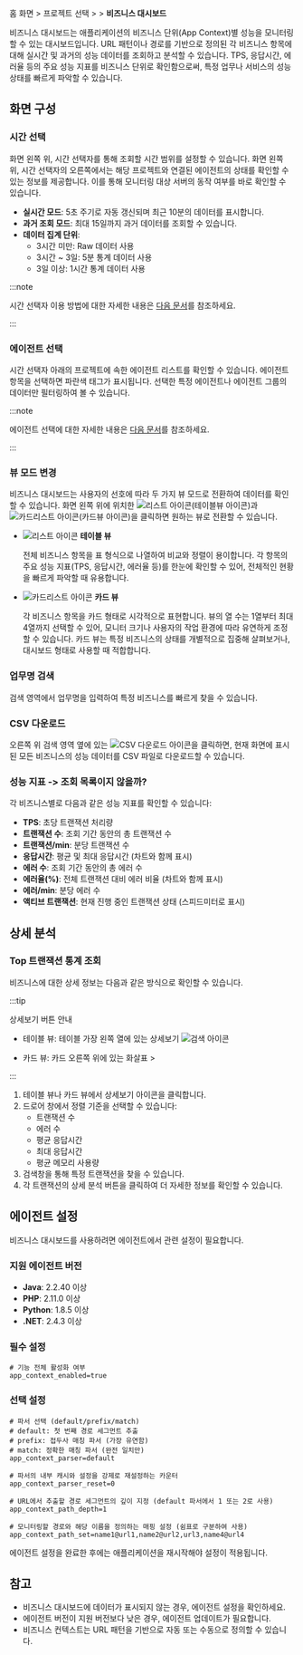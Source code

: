 
홈 화면 &gt; 프로젝트 선택 &gt; <Cmdname sid="dashboard" className="uitext" /> &gt; **비즈니스 대시보드**

비즈니스 대시보드는 애플리케이션의 비즈니스 단위(App Context)별 성능을 모니터링할 수 있는 대시보드입니다.
URL 패턴이나 경로를 기반으로 정의된 각 비즈니스 항목에 대해 실시간 및 과거의 성능 데이터를 조회하고 분석할 수 있습니다.
TPS, 응답시간, 에러율 등의 주요 성능 지표를 비즈니스 단위로 확인함으로써, 특정 업무나 서비스의 성능 상태를 빠르게 파악할 수 있습니다.

## 화면 구성

<ImgLang img='apm-dashboard-business.png' desc='비즈니스 대시보드' />

### 시간 선택

화면 왼쪽 위, 시간 선택자를 통해 조회할 시간 범위를 설정할 수 있습니다.
화면 왼쪽 위, 시간 선택자의 오른쪽에서는 해당 프로젝트와 연결된 에이전트의 상태를 확인할 수 있는 정보를 제공합니다. 이를 통해 모니터링 대상 서버의 동작 여부를 바로 확인할 수 있습니다.


- **실시간 모드**: 5초 주기로 자동 갱신되며 최근 10분의 데이터를 표시합니다.
- **과거 조회 모드**: 최대 15일까지 과거 데이터를 조회할 수 있습니다.
- **데이터 집계 단위**:
    - 3시간 미만: Raw 데이터 사용
    - 3시간 ~ 3일: 5분 통계 데이터 사용
    - 3일 이상: 1시간 통계 데이터 사용

:::note

시간 선택자 이용 방법에 대한 자세한 내용은 [다음 문서](usage-ui#timeselector)를 참조하세요.

:::

### 에이전트 선택

시간 선택자 아래의 프로젝트에 속한 에이전트 리스트를 확인할 수 있습니다. 
에이전트 항목을 선택하면 파란색 태그가 표시됩니다. 선택한 특정 에이전트나 에이전트 그룹의 데이터만 필터링하여 볼 수 있습니다.

:::note

에이전트 선택에 대한 자세한 내용은 [다음 문서](dashboard#select-agent)를 참조하세요.

:::

### 뷰 모드 변경

비즈니스 대시보드는 사용자의 선호에 따라 두 가지 뷰 모드로 전환하여 데이터를 확인할 수 있습니다. 
화면 왼쪽 위에 위치한 ![리스트 아이콘](/img/ic-list.svg)(테이블뷰 아이콘)과 ![카드리스트 아이콘](/img/ic-card-list.svg)(카드뷰 아이콘)을 클릭하면 원하는 뷰로 전환할 수 있습니다.

* ![리스트 아이콘](/img/ic-list.svg) **테이블 뷰**

    전체 비즈니스 항목을 표 형식으로 나열하여 비교와 정렬이 용이합니다.
    각 항목의 주요 성능 지표(TPS, 응답시간, 에러율 등)를 한눈에 확인할 수 있어, 전체적인 현황을 빠르게 파악할 때 유용합니다.

* ![카드리스트 아이콘](/img/ic-card-list.svg) **카드 뷰**

    각 비즈니스 항목을 카드 형태로 시각적으로 표현합니다.
    뷰의 열 수는 1열부터 최대 4열까지 선택할 수 있어, 모니터 크기나 사용자의 작업 환경에 따라 유연하게 조정할 수 있습니다.
    카드 뷰는 특정 비즈니스의 상태를 개별적으로 집중해 살펴보거나, 대시보드 형태로 사용할 때 적합합니다.


### 업무명 검색

검색 영역에서 업무명을 입력하여 특정 비즈니스를 빠르게 찾을 수 있습니다.

### CSV 다운로드

오른쪽 위 검색 영역 옆에 있는 ![CSV 다운로드 아이콘](/img/ic-csv-download-ms.svg)을 클릭하면, 현재 화면에 표시된 모든 비즈니스의 성능 데이터를 CSV 파일로 다운로드할 수 있습니다.




### 성능 지표 -> 조회 목록이지 않을까?

각 비즈니스별로 다음과 같은 성능 지표를 확인할 수 있습니다:

- **TPS**: 초당 트랜잭션 처리량
- **트랜잭션 수**: 조회 기간 동안의 총 트랜잭션 수
- **트랜잭션/min**: 분당 트랜잭션 수
- **응답시간**: 평균 및 최대 응답시간 (차트와 함께 표시)
- **에러 수**: 조회 기간 동안의 총 에러 수
- **에러율(%)**: 전체 트랜잭션 대비 에러 비율 (차트와 함께 표시)
- **에러/min**: 분당 에러 수
- **액티브 트랜잭션**: 현재 진행 중인 트랜잭션 상태 (스피드미터로 표시)

## 상세 분석

### Top 트랜잭션 통계 조회

비즈니스에 대한 상세 정보는 다음과 같은 방식으로 확인할 수 있습니다.

:::tip

상세보기 버튼 안내 

* 테이블 뷰: 테이블 가장 왼쪽 열에 있는 상세보기 ![검색 아이콘](/img/ic-pageview.svg)

* 카드 뷰: 카드 오른쪽 위에 있는 화살표 >

:::

1. 테이블 뷰나 카드 뷰에서 상세보기 아이콘을 클릭합니다.
2. 드로어 창에서 정렬 기준을 선택할 수 있습니다:
    - 트랜잭션 수
    - 에러 수
    - 평균 응답시간
    - 최대 응답시간
    - 평균 메모리 사용량
3. 검색창을 통해 특정 트랜잭션을 찾을 수 있습니다.
4. 각 트랜잭션의 상세 분석 버튼을 클릭하여 더 자세한 정보를 확인할 수 있습니다.

## 에이전트 설정

비즈니스 대시보드를 사용하려면 에이전트에서 관련 설정이 필요합니다.

### 지원 에이전트 버전

- **Java**: 2.2.40 이상
- **PHP**: 2.11.0 이상
- **Python**: 1.8.5 이상
- **.NET**: 2.4.3 이상

### 필수 설정

```
# 기능 전체 활성화 여부
app_context_enabled=true
```

### 선택 설정

```
# 파서 선택 (default/prefix/match)
# default: 첫 번째 경로 세그먼트 추출
# prefix: 접두사 매칭 파서 (가장 유연함)
# match: 정확한 매칭 파서 (완전 일치만)
app_context_parser=default

# 파서의 내부 캐시와 설정을 강제로 재설정하는 카운터
app_context_parser_reset=0

# URL에서 추출할 경로 세그먼트의 깊이 지정 (default 파서에서 1 또는 2로 사용)
app_context_path_depth=1

# 모니터링할 경로와 해당 이름을 정의하는 매핑 설정 (쉼표로 구분하여 사용)
app_context_path_set=name1@url1,name2@url2,url3,name4@url4
```

에이전트 설정을 완료한 후에는 애플리케이션을 재시작해야 설정이 적용됩니다.

## 참고

- 비즈니스 대시보드에 데이터가 표시되지 않는 경우, 에이전트 설정을 확인하세요.
- 에이전트 버전이 지원 버전보다 낮은 경우, 에이전트 업데이트가 필요합니다.
- 비즈니스 컨텍스트는 URL 패턴을 기반으로 자동 또는 수동으로 정의할 수 있습니다.